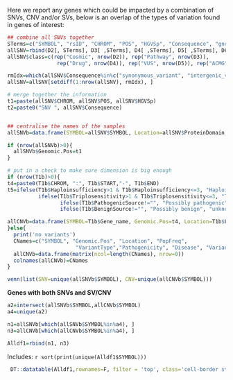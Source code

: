 
Here we report any genes which could be impacted by a combination of SNVs, CNV and/or SVs, below is an overlap of the types of variation found in genes of interest:

```r

## combine all SNVs together
STerms=c("SYMBOL", "rsID", "CHROM", "POS", "HGVSp", "Consequence", "gnomAD.AF", "ClinVar.Sig","ClinVar.Disease", "ProteinDomain", "CancerGeneCensus.Tier","CancerMutationCensus.Tier")
allSNV=rbind(D2[, STerms], D3[ ,STerms], D4[ ,STerms], D5[ ,STerms], D6[ ,STerms])
allSNV$class=c(rep("Cosmic", nrow(D2)), rep("Pathway", nrow(D3)),
                rep("Drug", nrow(D4)), rep("VUS", nrow(D5)), rep("ACMG", nrow(D6)))

rmIdx=which(allSNV$Consequence%in%c("synonymous_variant", "intergenic_variant"))
allSNV=allSNV[setdiff(1:nrow(allSNV), rmIdx), ]

# merge together the information
t1=paste(allSNV$CHROM, allSNV$POS, allSNV$HGVSp)
t2=paste0("SNV ", allSNV$Consequence)


## centralise the names of the samples
allSNVb=data.frame(SYMBOL=allSNV$SYMBOL, Location=allSNV$ProteinDomain, PopFreq=allSNV$gnomAD.AF, VariantType=t2,Pathogenicity=allSNV$ClinVar.Sig, Disease=allSNV$ClinVar.Disease, VariantCategory=allSNV$class)

if (nrow(allSNVb)>0){
  allSNVb$Genomic.Pos=t1
}

# put in a check to make sure dimension is big enough
if (nrow(T1b)>0){
t4=paste0(T1b$CHROM, ":", T1b$START,"-", T1b$END)
t5=ifelse(T1b$Haploinsufficiency>1 & T1b$Haploinsufficiency<=3, "Haploinsufficient", 
          ifelse(T1b$Triplosensitivity>1 & T1b$Triplosensitivity<=3, "Triplosensitive", 
                 ifelse(T1b$PathogenicSource!="", "Possibly pathogenic", 
                 ifelse(T1b$BenignSource!="", "Possibly benign", "unknown"))))

allCNVb=data.frame(SYMBOL=T1b$Gene_name, Genomic.Pos=t4, Location=T1b$Location, PopFreq=T1b$Pop.Freq, VariantType=paste0("CN ", T1b$CN),Pathogenicity=t5, Disease=T1b$OMIM, VariantCategory=ifelse(T1b$Cosmic=="", "Pathway", "Cosmic"))
}else{
  print('no variants')
  CNames=c("SYMBOL", "Genomic.Pos", "Location", "PopFreq", 
                      "VariantType","Pathogenicity", "Disease", "VariantCategory")
  allCNVb=data.frame(matrix(ncol=length(CNames), nrow=0))
  colnames(allCNVb)=CNames
}

venn(list(SNV=unique(allSNVb$SYMBOL), CNV=unique(allCNVb$SYMBOL)))
```

**Genes with both SNVs and SV/CNV**

```r
a2=intersect(allSNVb$SYMBOL,allCNVb$SYMBOL)
a4=unique(a2)

n1=allSNVb[which(allSNVb$SYMBOL%in%a4), ]
n3=allCNVb[which(allCNVb$SYMBOL%in%a4), ]

Alldf1=rbind(n1, n3)

``` 
 
Includes: `r sort(print(unique(Alldf1$SYMBOL)))`
 
```r
 DT::datatable(Alldf1,rownames=F, filter = 'top', class='cell-border stripe',extensions="Buttons", options=list(dom="Bfrtip",scoller = TRUE, pageLength = 5,  buttons=c(I('colvis'),'csv', 'excel')))
```

